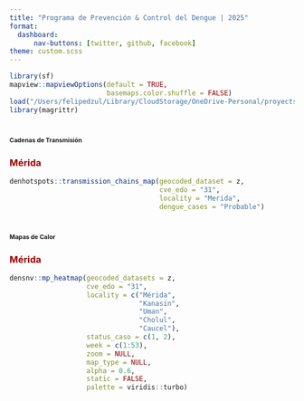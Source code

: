 ```yaml
---
title: "Programa de Prevención & Control del Dengue | 2025"
format: 
  dashboard:
      nav-buttons: [twitter, github, facebook]
theme: custom.scss
---
```


```r
library(sf)
mapview::mapviewOptions(default = TRUE,
                        basemaps.color.shuffle = FALSE)
load("/Users/felipedzul/Library/CloudStorage/OneDrive-Personal/proyects/geocoding_mex/2025/8.RData/denmex_2025.RData")
library(magrittr)
```


# [**Cadenas de Transmisión**]{style="font-size:8pt"}

::: panel-tabset

### [**Mérida**]{style="color:#990000"}
```r
denhotspots::transmission_chains_map(geocoded_dataset = z,
                                     cve_edo = "31",
                                     locality = "Merida",
                                     dengue_cases = "Probable")
```

:::


# [**Mapas de Calor**]{style="font-size:8pt"}

::: panel-tabset

### [**Mérida**]{style="color:#990000"}

```r
densnv::mp_heatmap(geocoded_datasets = z,
                   cve_edo = "31",
                   locality = c("Mérida", 
                                "Kanasin",
                                "Uman",
                                "Cholul",
                                "Caucel"),
                   status_caso = c(1, 2),
                   week = c(1:53),
                   zoom = NULL,
                   map_type = NULL,
                   alpha = 0.6,
                   static = FALSE,
                   palette = viridis::turbo)
```
:::

